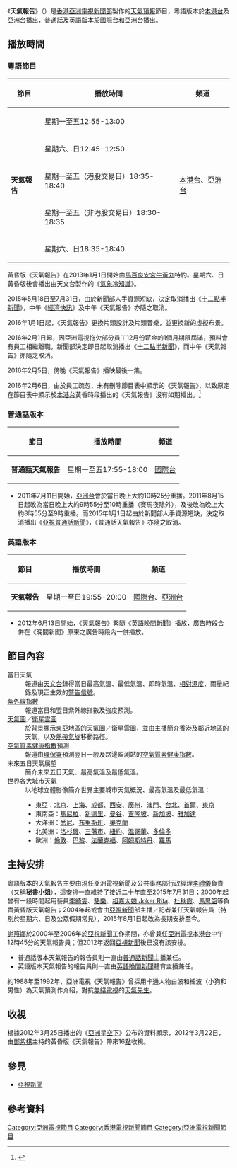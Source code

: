 {{Refimprove|time=2020-01-04T21:29:30+00:00}}
{{電視節目信息框
| 顏色       = ATV News
| 名稱       = 天氣報告<br/>{{lang|en|Weather Report}}
| 原名       = 
| 圖片       = [[File:ATV_Weather_Report_C.jpg|300px]]<br/>[[File:Weather_Report_World.jpg|300px]]
| 圖說       = 
| 類型       = [[天氣預報|天氣預報]]
| 原創       = 
| 發展       =
| 導演       = 
| 主持       = [[亞視新聞#主管／現任新聞部員工|亞視新聞部主播／記者]]
| 演出       = 
| 配音       = 
| 旁白       = 
| 國家       = 
| 地區       = {{HKG}}
| 語言       = [[粵語|粵語]]、[[普通話|普通話]]、[[英語|英語]]
| 季數       = 
| 系列數     = 
| 集數       = 
| 每集列表   = 
| 執行製片   = 
| 製片人     = [[亞洲電視|亞洲電視]][[亞視新聞|新聞部]]
| 監製       = 
| 副製片人   = 
| 共同製片人 = 
| 編審       = 
| 剪輯       = 
| 外景       = 
| 機位       = 
| 每集長     = 約2分鐘
| 頻道       =
| 電視網     = 粵語版本：<br/>[[本港台|本港台]]及[[亞洲電視亞洲台|亞洲台]](復播後不再聯播)<br/>普通話版本：<br/>[[亞洲電視國際台|國際台]]及[[亞洲電視亞洲台|亞洲台]](復播後不再聯播)<br/>英語版本：<br/>[[亞洲電視國際台|國際台]]及[[亞洲電視亞洲台|亞洲台]](復播後不再聯播)
| 電視臺     =
| 視頻制式   = {{lang|en|SDTV 576i}} [[16:9|16:9]]（標清）<br/>（[[亞洲電視亞洲台|亞洲台]]則增線至{{lang|en|HDTV 1080i}}）
| 音頻制式   = 立體聲
| 首播國家   = {{HK}}、{{MAC}}、{{Flagicon|PRC}}[[廣東省|廣東省]]
| 首播地區   = 
| 開始       = 1957年5月29日
| 結束       = 2016年2月5日 
| 晚於       = 
| 早於       = 
| 相關劇集   = 
| 中國大陸名稱 = 
| 臺灣名稱     = 
| 港澳名稱     = 
| 馬新名稱     = 
| 官方網站   = 
| imdb_id    = 
| tv_com_id  = 
}}

《'''天氣報告'''》（{{lang-en|'''Weather Report'''}}）是[[香港|香港]][[亞洲電視|亞洲電視]][[亞視新聞|新聞部]]製作的[[天氣預報|天氣預報]]節目，粵語版本於[[本港台|本港台]]及[[亞洲電視亞洲台|亞洲台]]播出，普通話及英語版本於[[亞洲電視國際台|國際台]]和[[亞洲電視亞洲台|亞洲台]]播出。

==播放時間==
===粵語節目===
{|class="wikitable" style="font-size: 100%;"
|-
!節目
!播放時間
!頻道
|-
|rowspan=5|'''天氣報告'''
|星期一至五12:55-13:00
|rowspan=5|[[本港台|本港台]]、[[亞洲電視亞洲台|亞洲台]]
|-
|星期六、日12:45-12:50
|-
|星期一至五（港股交易日）18:35-18:40
|-
|星期一至五（非港股交易日）18:30-18:35
|-
|星期六、日18:35-18:40
|}

黃昏版《天氣報告》在2013年1月1日開始由[[馬百良藥廠|馬百良]][[安宮牛黃丸|安宮牛黃丸]]特約。星期六、日黃昏版後會播出由天文台製作的《[[香港天文台#氣象冷知識|氣象冷知識]]》。

2015年5月18日至7月31日，由於新聞部人手資源短缺，決定取消播出《[[十二點半新聞|十二點半新聞]]》，中午《[[亞洲電視經濟快訊|經濟快訊]]》及中午《天氣報告》亦隨之取消。

2016年1月1日起，《天氣報告》更換片頭設計及片頭音樂，並更換新的虛擬布景。

2016年2月1日起，因亞洲電視拖欠部分員工12月份薪金的1個月期限屆滿，預料會有員工相繼離職，新聞部決定即日起取消播出《[[十二點半新聞|十二點半新聞]]》，而中午《天氣報告》亦隨之取消。

2016年2月5日，傍晚《天氣報告》播映最後一集。

2016年2月6日，由於員工疏忽，未有刪除節目表中顯示的《天氣報告》，以致原定在節目表中顯示於[[本港台|本港台]]黃昏時段播出的《天氣報告》沒有如期播出。<ref>{{cite web|title=【亞視拖糧】6點冇新聞報道 天氣報告都無埋|url=http://hk.apple.nextmedia.com/realtime/news/20160206/54734196|publisher=蘋果日報|accessdate=2016-02-06|archive-date=2016-05-14|archive-url=https://web.archive.org/web/20160514005940/http://hk.apple.nextmedia.com/realtime/news/20160206/54734196|dead-url=no}}</ref>

===普通話版本===
{|class="wikitable" style="font-size: 100%;"
|-
!節目
!播放時間
!頻道
|-
|'''普通話天氣報告'''
|星期一至五17:55-18:00
|[[亞洲電視國際台|國際台]]
|}
*2011年7月11日開始，[[亞洲電視亞洲台|亞洲台]]會於當日晚上大約10時25分重播。2011年8月15日起改為當日晚上大約9時55分至10時重播（賽馬夜除外），及後改為晚上大約8時55分至9時重播。而2015年1月1日起由於新聞部人手資源短缺，決定取消播出《[[普通話新聞|亞視普通話新聞]]》，《普通話天氣報告》亦隨之取消。

===英語版本===
{|class="wikitable" style="font-size: 100%;"
|-
!節目
!播放時間
!頻道
|-
|'''天氣報告'''
|星期一至日19:55-20:00
|[[亞洲電視國際台|國際台]]、[[亞洲電視亞洲台|亞洲台]]
|}
*2012年6月13日開始，《天氣報告》緊隨《[[亞洲電視晚間新聞|英語晚間新聞]]》播放，廣告時段合併在《晚間新聞》原來之廣告時段內一併播放。

==節目內容==
;當日天氣
:報道由[[香港天文台|天文台]]錄得當日最高氣溫、最低氣溫、即時氣溫、[[相對濕度|相對濕度]]、雨量紀錄及現正生效的[[香港天文台#警告信號#警告信號概況|警告信號]]。
;[[紫外線指數|紫外線指數]]
:報道當日和翌日紫外線指數及強度預測。
;[[天氣圖|天氣圖]]／[[氣象衞星雲圖|衛星雲圖]]
:於背景顯示東亞地區的天氣圖／衛星雲圖，並由主播簡介香港及鄰近地區的天氣，以及[[熱帶氣旋|熱帶氣旋]]移動路徑。
;[[香港空氣質素健康指數|空氣質素健康指數]]預測
:報道由[[環境保護署_(香港)|環保署]]預測翌日一般及路邊監測站的[[香港空氣質素健康指數|空氣質素健康指數]]。
;未來五日天氣展望
:簡介未來五日天氣、最高氣溫及最低氣溫。
;世界各大城市天氣
:以地球立體影像簡介世界主要城市天氣概況、最高氣溫及最低氣溫：
:*東亞：[[北京|北京]]、[[上海|上海]]、[[成都|成都]]、[[西安|西安]]、[[廣州|廣州]]、[[澳門|澳門]]、[[台北|台北]]、[[首爾|首爾]]、[[東京|東京]]
:*東南亞：[[馬尼拉|馬尼拉]]、[[新德里|新德里]]、[[曼谷|曼谷]]、[[吉隆坡|吉隆坡]]、[[新加坡|新加坡]]、[[雅加達|雅加達]]
:*大洋洲：[[悉尼|悉尼]]、[[布里斯班|布里斯班]]、[[奧克蘭_(紐西蘭)|奧克蘭]]
:*北美洲：[[洛杉磯|洛杉磯]]、[[三藩市|三藩市]]、[[紐約|紐約]]、[[溫哥華|溫哥華]]、[[多倫多|多倫多]]
:*歐洲：[[倫敦|倫敦]]、[[巴黎|巴黎]]、[[法蘭克福|法蘭克福]]、[[阿姆斯特丹|阿姆斯特丹]]、[[羅馬|羅馬]]

==主持安排==
粵語版本的天氣報告主要由現任亞洲電視新聞及公共事務部行政經理[[李禮儀|李禮儀]]負責（又稱'''秘書小姐'''），這安排一直維持了接近二十年直至2015年7月31日；2000年起曾有一段時間起用藝員[[李綺雯|李綺雯]]、[[駱樂|駱樂]]、[[祖嘉大娘_Joker_Rita|祖嘉大娘 Joker Rita]]、[[杜秋霞|杜秋霞]]、[[馬思韶|馬思韶]]等負責黃昏版天氣報告；2004年起或會由[[亞視新聞|亞視新聞]]部主播／記者兼任天氣報告員（特別於星期六、日及公眾假期常見），2015年8月1日起改為長期安排至今。

[[謝燕娜|謝燕娜]]於2000年至2006年於[[亞視新聞|亞視新聞]]工作期間，亦曾兼任[[亞洲電視|亞洲電視]][[本港台|本港台]]中午12時45分的天氣報告員；但2012年返回[[亞視新聞|亞視新聞]]後已沒有該安排。

*普通話版本天氣報告的報告員則一直由[[亞洲電視普通話新聞|普通話新聞]]主播兼任。
*英語版本天氣報告的報告員則一直由[[亞洲電視晚間新聞|英語晚間新聞]]體育主播兼任。
約1988年至1992年，亞洲電視《天氣報告》曾採用卡通人物白波和細波（小狗和男性）為天氣預測作介紹，對抗[[無綫電視|無綫電視]]的[[天氣先生|天氣先生]]。

==收視==
根據2012年3月25日播出的《[[亞洲星空下|亞洲星空下]]》公布的資料顯示，2012年3月22日，由[[鄧紫棋|鄧紫棋]]主持的黃昏版《天氣報告》帶來16[[收視點|點]]收視。

==參見==
*[[亞視新聞|亞視新聞]]

==參考資料==
{{reflist}}
{{亞洲電視新聞節目列表}}
[[Category:亞洲電視節目|Category:亞洲電視節目]]
[[Category:香港電視新聞節目|Category:香港電視新聞節目]]
[[Category:亞洲電視新聞節目|Category:亞洲電視新聞節目]]